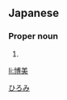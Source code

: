 ==Japanese==
{{ja-kanjitab|博|美}}

===Proper noun===
{{ja-pos|proper|ひろみ}}

# {{given name|male|lang=ja}}

[[Category:Japanese male given names|ひろみ]]

[[li:博美]]